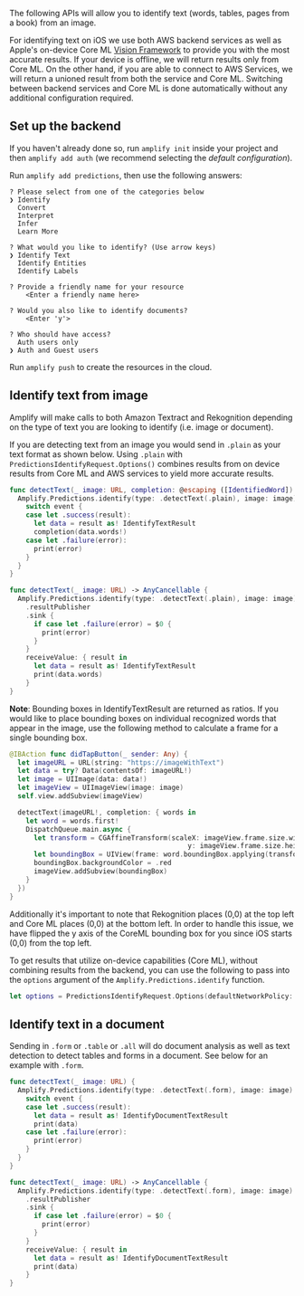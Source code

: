 The following APIs will allow you to identify text (words, tables, pages from a book) from an image.

For identifying text on iOS we use both AWS backend services as well as Apple's on-device Core ML [Vision Framework](https://developer.apple.com/documentation/vision) to provide you with the most accurate results.  If your device is offline, we will return results only from Core ML.  On the other hand, if you are able to connect to AWS Services, we will return a unioned result from both the service and Core ML.  Switching between backend services and Core ML is done automatically without any additional configuration required.

## Set up the backend

If you haven't already done so, run `amplify init` inside your project and then `amplify add auth` (we recommend selecting the *default configuration*).

Run `amplify add predictions`, then use the following answers:

```console
? Please select from one of the categories below
❯ Identify
  Convert
  Interpret
  Infer
  Learn More

? What would you like to identify? (Use arrow keys)
❯ Identify Text
  Identify Entities
  Identify Labels

? Provide a friendly name for your resource
    <Enter a friendly name here>

? Would you also like to identify documents?
    <Enter 'y'> 

? Who should have access?
  Auth users only
❯ Auth and Guest users
```

Run `amplify push` to create the resources in the cloud.

## Identify text from image

Amplify will make calls to both Amazon Textract and Rekognition depending on the type of text you are looking to identify (i.e. image or document).

If you are detecting text from an image you would send in `.plain` as your text format as shown below.  Using `.plain` with `PredictionsIdentifyRequest.Options()` combines results from on device results from Core ML and AWS services to yield more accurate results.

<BlockSwitcher>

<Block name="Listener (iOS 11+)">

```swift
func detectText(_ image: URL, completion: @escaping ([IdentifiedWord]) -> Void) {
  Amplify.Predictions.identify(type: .detectText(.plain), image: image) { event in
    switch event {
    case let .success(result):
      let data = result as! IdentifyTextResult
      completion(data.words!)
    case let .failure(error):
      print(error)
    }
  }
}
```

</Block>

<Block name="Combine">

```swift
func detectText(_ image: URL) -> AnyCancellable {
  Amplify.Predictions.identify(type: .detectText(.plain), image: image)
    .resultPublisher
    .sink {
      if case let .failure(error) = $0 {
        print(error)
      }
    }
    receiveValue: { result in
      let data = result as! IdentifyTextResult
      print(data.words)
    }
}
```

</Block>

</BlockSwitcher>

**Note**: Bounding boxes in IdentifyTextResult are returned as ratios. If you would like to place bounding boxes on individual recognized words that appear in the image, use the following method to calculate a frame for a single bounding box.

```swift 
@IBAction func didTapButton(_ sender: Any) {
  let imageURL = URL(string: "https://imageWithText")
  let data = try? Data(contentsOf: imageURL!)
  let image = UIImage(data: data!)
  let imageView = UIImageView(image: image)
  self.view.addSubview(imageView)

  detectText(imageURL!, completion: { words in
    let word = words.first!
    DispatchQueue.main.async {
      let transform = CGAffineTransform(scaleX: imageView.frame.size.width, 
                                            y: imageView.frame.size.height)
      let boundingBox = UIView(frame: word.boundingBox.applying(transform))
      boundingBox.backgroundColor = .red
      imageView.addSubview(boundingBox)
    }
  })
}
```
Additionally it's important to note that Rekognition places (0,0) at the top left and Core ML places (0,0) at the bottom left. In order to handle this issue, we have flipped the y axis of the CoreML bounding box for you since iOS starts (0,0) from the top left.

To get results that utilize on-device capabilities (Core ML), without combining results from the backend, you can use the following to pass into the `options` argument of the `Amplify.Predictions.identify` function.
```swift
let options = PredictionsIdentifyRequest.Options(defaultNetworkPolicy: .offline, pluginOptions: nil)
```

## Identify text in a document

Sending in `.form` or `.table` or `.all` will do document analysis as well as text detection to detect tables and forms in a document. See below for an example with `.form`.

<BlockSwitcher>

<Block name="Listener (iOS 11+)">

```swift
func detectText(_ image: URL) {
  Amplify.Predictions.identify(type: .detectText(.form), image: image) { event in
    switch event {
    case let .success(result):
      let data = result as! IdentifyDocumentTextResult
      print(data)
    case let .failure(error):
      print(error)
    }
  }
}
```

</Block>

<Block name="Combine">

```swift
func detectText(_ image: URL) -> AnyCancellable {
  Amplify.Predictions.identify(type: .detectText(.form), image: image)
    .resultPublisher
    .sink {
      if case let .failure(error) = $0 {
        print(error)
      }
    }
    receiveValue: { result in
      let data = result as! IdentifyDocumentTextResult
      print(data)
    }
}
```

</Block>

</BlockSwitcher>
